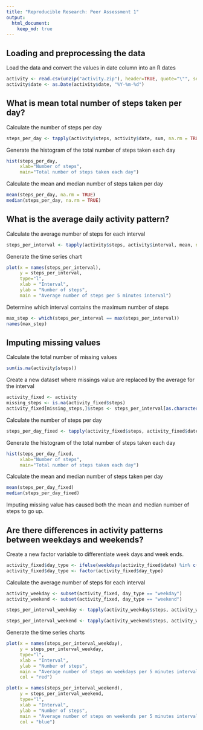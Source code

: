 ```yaml
---
title: "Reproducible Research: Peer Assessment 1"
output: 
  html_document:
    keep_md: true
---
```



## Loading and preprocessing the data

Load the data and convert the values in date column into an R dates
```r
activity <- read.csv(unzip("activity.zip"), header=TRUE, quote="\"", sep=",")
activity$date <- as.Date(activity$date, "%Y-%m-%d")
```

## What is mean total number of steps taken per day?

Calculate the number of steps per day
```r
steps_per_day <- tapply(activity$steps, activity$date, sum, na.rm = TRUE)
```

Generate the histogram of the total number of steps taken each day
```r
hist(steps_per_day, 
     xlab="Number of steps", 
     main="Total number of steps taken each day")
```

Calculate the mean and median number of steps taken per day
```r
mean(steps_per_day, na.rm = TRUE)
median(steps_per_day, na.rm = TRUE)
```

## What is the average daily activity pattern?

Calculate the average number of steps for each interval
```r
steps_per_interval <- tapply(activity$steps, activity$interval, mean, na.rm = TRUE)
```

Generate the time series chart
```r
plot(x = names(steps_per_interval), 
     y = steps_per_interval, 
     type="l",
     xlab = "Interval",
     ylab = "Number of steps",
     main = "Average number of steps per 5 minutes interval")
```

Determine which interval contains the maximum number of steps
```r
max_step <- which(steps_per_interval == max(steps_per_interval))
names(max_step)
```

## Imputing missing values

Calculate the total number of missing values

```r
sum(is.na(activity$steps))
```

Create a new dataset where missings value are replaced by the average for the interval
```r
activity_fixed <- activity
missing_steps <- is.na(activity_fixed$steps)
activity_fixed[missing_steps,]$steps <- steps_per_interval[as.character(activity_fixed[missing_steps,]$interval)]
```
Calculate the number of steps per day
```r
steps_per_day_fixed <- tapply(activity_fixed$steps, activity_fixed$date, sum)
```

Generate the histogram of the total number of steps taken each day
```r
hist(steps_per_day_fixed, 
     xlab="Number of steps", 
     main="Total number of steps taken each day")
```

Calculate the mean and median number of steps taken per day
```r
mean(steps_per_day_fixed)
median(steps_per_day_fixed)
```

Imputing missing value has caused both the mean and median number of steps to go up.

## Are there differences in activity patterns between weekdays and weekends?

Create a new factor variable to differentiate week days and week ends.
```r
activity_fixed$day_type <- ifelse(weekdays(activity_fixed$date) %in% c("Saturday", "Sunday"),"weekend","weekday")
activity_fixed$day_type <- factor(activity_fixed$day_type)
```

Calculate the average number of steps for each interval
```r

activity_weekday <- subset(activity_fixed, day_type == "weekday")
activity_weekend <- subset(activity_fixed, day_type == "weekend")

steps_per_interval_weekday <- tapply(activity_weekday$steps, activity_weekday$interval, mean)

steps_per_interval_weekend <- tapply(activity_weekend$steps, activity_weekend$interval, mean)

```

Generate the time series charts
```r
plot(x = names(steps_per_interval_weekday), 
     y = steps_per_interval_weekday, 
     type="l",
     xlab = "Interval",
     ylab = "Number of steps",
     main = "Average number of steps on weekdays per 5 minutes interval",
     col = "red")

plot(x = names(steps_per_interval_weekend), 
     y = steps_per_interval_weekend, 
     type="l",
     xlab = "Interval",
     ylab = "Number of steps",
     main = "Average number of steps on weekends per 5 minutes interval",
     col = "blue")
```

